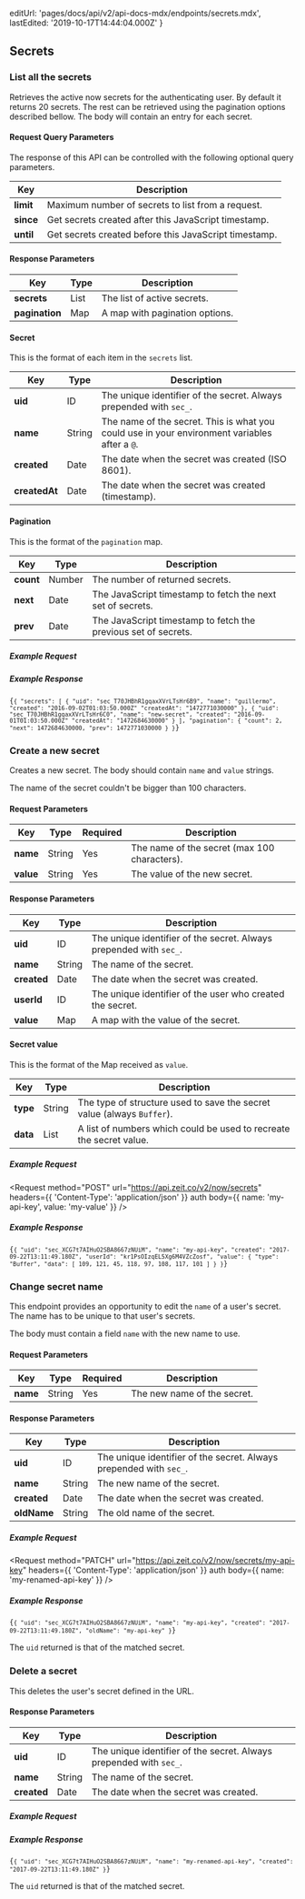 
  editUrl: 'pages/docs/api/v2/api-docs-mdx/endpoints/secrets.mdx',
  lastEdited: '2019-10-17T14:44:04.000Z'
}

## Secrets

### List all the secrets

<Endpoint method="GET" url="/v3/now/secrets" />

Retrieves the active now secrets for the authenticating user.
By default it returns 20 secrets. The rest can be retrieved using the pagination options described bellow.
The body will contain an entry for each secret.

#### Request Query Parameters

The response of this API can be controlled with the following optional query parameters.

| Key       | Description                                           |
| --------- | ----------------------------------------------------- |
| **limit** | Maximum number of secrets to list from a request.     |
| **since** | Get secrets created after this JavaScript timestamp.  |
| **until** | Get secrets created before this JavaScript timestamp. |

#### Response Parameters

| Key            | <HelpLink href="#api-basics/types" hasIcon>Type</HelpLink> | Description                    |
| -------------- | ---------------------------------------------------------- | ------------------------------ |
| **secrets**    | <HelpLink href="#api-basics/types">List</HelpLink>         | The list of active secrets.    |
| **pagination** | <HelpLink href="#api-basics/types">Map</HelpLink>          | A map with pagination options. |

#### Secret

This is the format of each item in the `secrets` list.

| Key           | <HelpLink href="#api-basics/types" hasIcon>Type</HelpLink> | Description                                                                                   |
| ------------- | ---------------------------------------------------------- | --------------------------------------------------------------------------------------------- |
| **uid**       | <HelpLink href="#api-basics/types">ID</HelpLink>           | The unique identifier of the secret. Always prepended with `sec_`.                            |
| **name**      | <HelpLink href="#api-basics/types">String</HelpLink>       | The name of the secret. This is what you could use in your environment variables after a `@`. |
| **created**   | <HelpLink href="#api-basics/types">Date</HelpLink>         | The date when the secret was created (ISO 8601).                                              |
| **createdAt** | <HelpLink href="#api-basics/types">Date</HelpLink>         | The date when the secret was created (timestamp).                                             |

#### Pagination

This is the format of the `pagination` map.

| Key       | <HelpLink href="#api-basics/types" hasIcon>Type</HelpLink> | Description                                                    |
| --------- | ---------------------------------------------------------- | -------------------------------------------------------------- |
| **count** | <HelpLink href="#api-basics/types">Number</HelpLink>       | The number of returned secrets.                                |
| **next**  | <HelpLink href="#api-basics/types">Date</HelpLink>         | The JavaScript timestamp to fetch the next set of secrets.     |
| **prev**  | <HelpLink href="#api-basics/types">Date</HelpLink>         | The JavaScript timestamp to fetch the previous set of secrets. |

##### Example Request

<Request url="https://api.zeit.co/v3/now/secrets" auth />

##### Example Response

<Code lang="json">{`{
  "secrets": [
    {
      "uid": "sec_T70JHBhR1gqaxXVrLTsHr6B9",
      "name": "guillermo",
      "created": "2016-09-02T01:03:50.000Z"
      "createdAt": "1472771030000"
    },
    {
      "uid": "sec_T70JHBhR1gqaxXVrLTsHr6C0",
      "name": "new-secret",
      "created": "2016-09-01T01:03:50.000Z"
      "createdAt": "1472684630000"
    }
  ],
  "pagination": {
    "count": 2,
    "next": 1472684630000,
    "prev": 1472771030000
  }
}`}</Code>

### Create a new secret

<Endpoint method="POST" url="/v2/now/secrets" />

Creates a new secret. The body should contain `name` and `value` strings.

<Note>The name of the secret couldn't be bigger than 100 characters.</Note>

#### Request Parameters

| Key       | <HelpLink href="#api-basics/types" hasIcon>Type</HelpLink> | Required | Description                                  |
| --------- | ---------------------------------------------------------- | -------- | -------------------------------------------- |
| **name**  | <HelpLink href="#api-basics/types">String</HelpLink>       | Yes      | The name of the secret (max 100 characters). |
| **value** | <HelpLink href="#api-basics/types">String</HelpLink>       | Yes      | The value of the new secret.                 |

#### Response Parameters

| Key         | <HelpLink href="#api-basics/types" hasIcon>Type</HelpLink> | Description                                                        |
| ----------- | ---------------------------------------------------------- | ------------------------------------------------------------------ |
| **uid**     | <HelpLink href="#api-basics/types">ID</HelpLink>           | The unique identifier of the secret. Always prepended with `sec_`. |
| **name**    | <HelpLink href="#api-basics/types">String</HelpLink>       | The name of the secret.                                            |
| **created** | <HelpLink href="#api-basics/types">Date</HelpLink>         | The date when the secret was created.                              |
| **userId**  | <HelpLink href="#api-basics/types">ID</HelpLink>           | The unique identifier of the user who created the secret.          |
| **value**   | <HelpLink href="#api-basics/types">Map</HelpLink>          | A map with the value of the secret.                                |

#### Secret value

This is the format of the Map received as `value`.

| Key      | <HelpLink href="#api-basics/types" hasIcon>Type</HelpLink> | Description                                                            |
| -------- | ---------------------------------------------------------- | ---------------------------------------------------------------------- |
| **type** | <HelpLink href="#api-basics/types">String</HelpLink>       | The type of structure used to save the secret value (always `Buffer`). |
| **data** | <HelpLink href="#api-basics/types">List</HelpLink>         | A list of numbers which could be used to recreate the secret value.    |

##### Example Request

<Request
  method="POST"
  url="https://api.zeit.co/v2/now/secrets"
  headers={{
    'Content-Type': 'application/json'
  }}
  auth
  body={{
    name: 'my-api-key',
    value: 'my-value'
  }}
/>

##### Example Response

<Code lang="json">{`{
  "uid": "sec_XCG7t7AIHuO2SBA8667zNUiM",
  "name": "my-api-key",
  "created": "2017-09-22T13:11:49.180Z",
  "userId": "kr1PsOIzqEL5Xg6M4VZcZosf",
  "value": {
    "type": "Buffer",
    "data": [
      109,
      121,
      45,
      118,
      97,
      108,
      117,
      101
    ]
  }
}`}</Code>

### Change secret name

<Endpoint method="PATCH" url="/v2/now/secrets/:name" />

This endpoint provides an opportunity to edit the `name`
of a user's secret. The name has to be unique to that user's secrets.

The body must contain a field `name` with the new name to use.

#### Request Parameters

| Key      | <HelpLink href="#api-basics/types" hasIcon>Type</HelpLink> | Required | Description                 |
| -------- | ---------------------------------------------------------- | -------- | --------------------------- |
| **name** | <HelpLink href="#api-basics/types">String</HelpLink>       | Yes      | The new name of the secret. |

#### Response Parameters

| Key         | <HelpLink href="#api-basics/types" hasIcon>Type</HelpLink> | Description                                                        |
| ----------- | ---------------------------------------------------------- | ------------------------------------------------------------------ |
| **uid**     | <HelpLink href="#api-basics/types">ID</HelpLink>           | The unique identifier of the secret. Always prepended with `sec_`. |
| **name**    | <HelpLink href="#api-basics/types">String</HelpLink>       | The new name of the secret.                                        |
| **created** | <HelpLink href="#api-basics/types">Date</HelpLink>         | The date when the secret was created.                              |
| **oldName** | <HelpLink href="#api-basics/types">String</HelpLink>       | The old name of the secret.                                        |

##### Example Request

<Request
  method="PATCH"
  url="https://api.zeit.co/v2/now/secrets/my-api-key"
  headers={{
    'Content-Type': 'application/json'
  }}
  auth
  body={{
    name: 'my-renamed-api-key'
  }}
/>

##### Example Response

<Code lang="json">{`{
  "uid": "sec_XCG7t7AIHuO2SBA8667zNUiM",
  "name": "my-api-key",
  "created": "2017-09-22T13:11:49.180Z",
  "oldName": "my-api-key"
}`}</Code>

The `uid` returned is that of the matched secret.

### Delete a secret

<Endpoint method="DELETE" url="/v2/now/secrets/:name" />

This deletes the user's secret defined in the URL.

#### Response Parameters

| Key         | <HelpLink href="#api-basics/types" hasIcon>Type</HelpLink> | Description                                                        |
| ----------- | ---------------------------------------------------------- | ------------------------------------------------------------------ |
| **uid**     | <HelpLink href="#api-basics/types">ID</HelpLink>           | The unique identifier of the secret. Always prepended with `sec_`. |
| **name**    | <HelpLink href="#api-basics/types">String</HelpLink>       | The name of the secret.                                            |
| **created** | <HelpLink href="#api-basics/types">Date</HelpLink>         | The date when the secret was created.                              |

##### Example Request

<Request
  method="DELETE"
  url="https://api.zeit.co/v2/now/secrets/my-renamed-api-key"
  auth
/>

##### Example Response

<Code lang="json">{`{
  "uid": "sec_XCG7t7AIHuO2SBA8667zNUiM",
  "name": "my-renamed-api-key",
  "created": "2017-09-22T13:11:49.180Z"
}`}</Code>

The `uid` returned is that of the matched secret.
